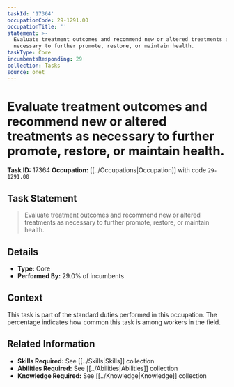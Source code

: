```yaml
---
taskId: '17364'
occupationCode: 29-1291.00
occupationTitle: ''
statement: >-
  Evaluate treatment outcomes and recommend new or altered treatments as
  necessary to further promote, restore, or maintain health.
taskType: Core
incumbentsResponding: 29
collection: Tasks
source: onet
---
```

# Evaluate treatment outcomes and recommend new or altered treatments as necessary to further promote, restore, or maintain health.

**Task ID:** 17364
**Occupation:** [[../Occupations|Occupation]] with code `29-1291.00`

## Task Statement

> Evaluate treatment outcomes and recommend new or altered treatments as necessary to further promote, restore, or maintain health.

## Details

- **Type:** Core
- **Performed By:** 29.0% of incumbents

## Context

This task is part of the standard duties performed in this occupation. The percentage indicates how common this task is among workers in the field.

## Related Information

- **Skills Required:** See [[../Skills|Skills]] collection
- **Abilities Required:** See [[../Abilities|Abilities]] collection
- **Knowledge Required:** See [[../Knowledge|Knowledge]] collection
